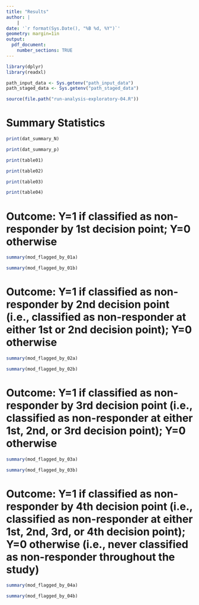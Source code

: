 ```yaml
---
title: "Results"
author: |
    |
date: '`r format(Sys.Date(), "%B %d, %Y")`'
geometry: margin=1in
output: 
  pdf_document:
    number_sections: TRUE
---
```


```r
library(dplyr)
library(readxl)

path_input_data <- Sys.getenv("path_input_data")
path_staged_data <- Sys.getenv("path_staged_data")

source(file.path("run-analysis-exploratory-04.R"))
```

# Summary Statistics

```r
print(dat_summary_N)
```


```r
print(dat_summary_p)
```


```r
print(table01)
```

```r
print(table02)
```

```r
print(table03)
```

```r
print(table04)
```


# Outcome: Y=1 if classified as non-responder by 1st decision point; Y=0 otherwise

```r
summary(mod_flagged_by_01a)
```

```r
summary(mod_flagged_by_01b)
```

# Outcome: Y=1 if classified as non-responder by 2nd decision point (i.e., classified as non-responder at either 1st or 2nd decision point); Y=0 otherwise

```r
summary(mod_flagged_by_02a)
```

```r
summary(mod_flagged_by_02b)
```


# Outcome: Y=1 if classified as non-responder by 3rd decision point (i.e., classified as non-responder at either 1st, 2nd, or 3rd decision point); Y=0 otherwise

```r
summary(mod_flagged_by_03a)
```

```r
summary(mod_flagged_by_03b)
```


# Outcome: Y=1 if classified as non-responder by 4th decision point (i.e., classified as non-responder at either 1st, 2nd, 3rd, or 4th decision point); Y=0 otherwise (i.e., never classified as non-responder throughout the study)

```r
summary(mod_flagged_by_04a)
```

```r
summary(mod_flagged_by_04b)
```





